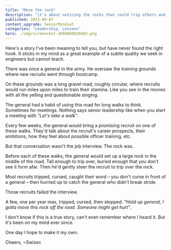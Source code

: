 ```yaml
---
title: "Move the rock"
description: "it's about noticing the rocks that could trip others and taking the initiative to move them"
published: 2023-09-07
content_upgrade: SeniorMindset
categories: "Leadership, Lessons"
hero: ./img/screenshot-1694098828403.png
---
```


Here's a story I've been meaning to tell you, but have never found the right hook. It sticks in my mind as a great example of a subtle quality we seek in engineers but cannot teach.

There was once a general in the army. He oversaw the training grounds where new recruits went through bootcamp.

On these grounds was a long gravel road, roughly circular, where recruits would run miles upon miles to train their stamina. Like you see in the movies with all the yelling and questionable singing.

The general had a habit of using this road for long walks to think. Sometimes for meetings. Nothing says senior leadership like when you start a meeting with _"Let's take a walk"_.

Every few weeks, the general would bring a promising recruit on one of these walks. They'd talk about the recruit's career prospects, their ambitions, how they feel about possible officer training, etc.

But that conversation wasn't the job interview. The rock was.

Before each of these walks, the general would set up a large rock in the middle of the road. Tall enough to trip over, buried enough that you don't see it form afar. Then he'd gently steer the recruit to trip over the rock.

Most recruits tripped, cursed, caught their word – you don't curse in front of a general – then hurried up to catch the general who didn't break stride.

Those recruits failed the interview.

A few, one per year max, tripped, cursed, then stopped. _"Hold up general, I gotta move this rock off the road. Someone might get hurt"_.

I don't know if this is a true story, can't even remember where I heard it. But it's been on my mind ever since.

One day I hope to make it my own.

Cheers,
~Swizec
